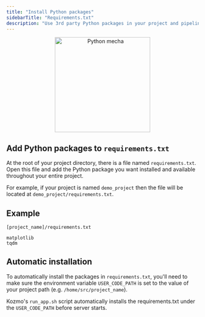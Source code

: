 ```yaml
---
title: "Install Python packages"
sidebarTitle: "Requirements.txt"
description: "Use 3rd party Python packages in your project and pipelines."
---
```

<p align='center'>
<img
  alt="Python mecha"
  src="https://github.com/kozmoai/assets/blob/main/development/python-package.png?raw=true"
  width="250"
></img>
</p>

## Add Python packages to `requirements.txt`

At the root of your project directory, there is a file named `requirements.txt`. Open this file
and add the Python package you want installed and available throughout your entire project.

For example, if your project is named `demo_project` then the file will be located at
`demo_project/requirements.txt`.

## Example

`[project_name]/requirements.txt`

```
matplotlib
tqdm
```

## Automatic installation

To automatically install the packages in `requirements.txt`, you'll need to make sure the
environment variable `USER_CODE_PATH` is set to the value of your project path (e.g. `/home/src/project_name`).

Kozmo's `run_app.sh` script automatically installs the requirements.txt under the `USER_CODE_PATH` before server starts.
